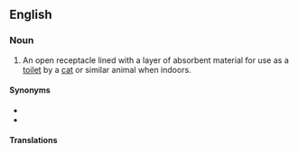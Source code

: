 ==English==

===Noun===
{{en-noun|head=[[litter]] [[tray]]}}

# An open receptacle lined with a layer of absorbent material for use as a [[toilet]] by a [[cat]] or similar animal when indoors.

====Synonyms====
* {{l|en|cat box}}
* {{l|en|litter box}}

====Translations====
{{trans-see|litter box}}